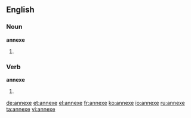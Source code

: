 ==English==

===Noun===
'''annexe'''

# {{alternative spelling of|[[annex]]}}

===Verb===
'''annexe'''

# {{alternative spelling of|[[annex]]}}

[[de:annexe]]
[[et:annexe]]
[[el:annexe]]
[[fr:annexe]]
[[ko:annexe]]
[[io:annexe]]
[[ru:annexe]]
[[ta:annexe]]
[[vi:annexe]]